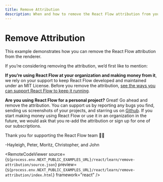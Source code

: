 ```yaml
---
title: Remove Attribution
description: When and how to remove the React Flow attribution from your flows.
---
```


# Remove Attribution

This example demonstrates how you can remove the React Flow attribution from the renderer.


<Callout type="info">
If you’re considering removing the attribution, we’d first like to mention:

**If you’re using React Flow at your organization and making money from it**, we rely on your support to keep React Flow developed and maintained under an MIT License. Before you remove the attribution, [see the ways you can support React Flow to keep it running](https://reactflow.dev/pro).

**Are you using React Flow for a personal project?** Great! Go ahead and remove the attribution. You can support us by reporting any bugs you find, sending us screenshots of your projects, and starring us on [Github](https://github.com/xyflow/xyflow). If you start making money using React Flow or use it in an organization in the future, we would ask that you re-add the attribution or sign up for one of our subscriptions.

Thank you for supporting the React Flow team ✌🏻

-Hayleigh, Peter, Moritz, Christopher, and John

</Callout>

<RemoteCodeViewer
  source={`${process.env.NEXT_PUBLIC_EXAMPLES_URL}/react/learn/remove-attribution/source.json`}
  preview={`${process.env.NEXT_PUBLIC_EXAMPLES_URL}/react/learn/remove-attribution/index.html`}
  framework="react"
/>

